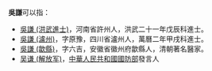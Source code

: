'''吳謙'''可以指：
* [[吳謙_(洪武進士)|吳謙 (洪武進士)]]，河南省許州人，洪武二十一年戊辰科進士。
* [[吳謙_(瀘州)|吳謙 (瀘州)]]，字原豫，四川省瀘州人，萬曆二年甲戌科進士。
* [[吳謙_(歙縣)|吳謙 (歙縣)]]，字六吉，安徽省徽州府歙縣人，清朝著名醫家。
* [[吴谦_(解放军)|吴谦 (解放军)]]，[[中華人民共和國國防部|中華人民共和國國防部]]發言人

{{Disambig|Cat=二字吴姓人名消歧义|qian}}